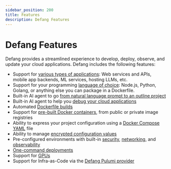 ```yaml
---
sidebar_position: 200
title: Features
description: Defang Features
---
```


# Defang Features

Defang provides a streamlined experience to develop, deploy, observe, and update your cloud applications. Defang includes the following features:

- Support for [various types of applications](/docs/use-cases): Web services and APIs, mobile app backends, ML services, hosting LLMs, etc.
- Support for your programming [language of choice](/docs/samples): Node.js, Python, Golang, or anything else you can package in a Dockerfile.
- Built-in AI agent to go [from natural language prompt to an outline project](/docs/concepts/generate.md)
- Built-in AI agent to help you [debug your cloud applications](/docs/concepts/debug.md)
- Automated [Dockerfile builds](/docs/concepts/deployments.md)
- Support for [pre-built Docker containers](/docs/tutorials/deploy-container-using-the-cli.mdx), from public or private image registries
- Ability to express your project configuration using a [Docker Compose YAML](/docs/concepts/compose.md) file
- Ability to manage [encrypted configuration values](/docs/concepts/configuration.md)
- Pre-configured environments with built-in [security](/docs/concepts/security.md), [networking](/docs/concepts/networking.mdx), and [observability](/docs/concepts/observability.md)
- [One-command deployments](/docs/getting-started/installing.md)
- Support for [GPUs](/docs/concepts/resources.md)
- Support for Infra-as-Code via the [Defang Pulumi provider](/docs/concepts/pulumi.md)
